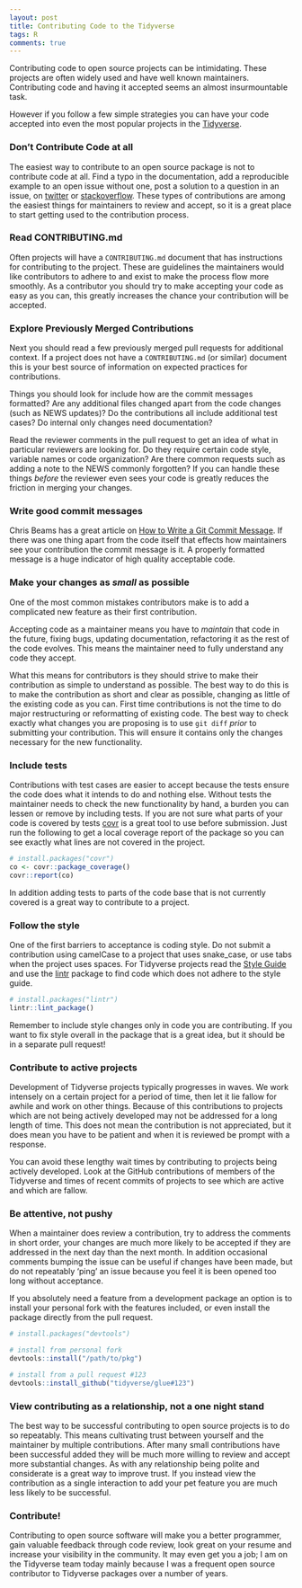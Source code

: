 ```yaml
---
layout: post
title: Contributing Code to the Tidyverse
tags: R
comments: true
---
```


Contributing code to open source projects can be intimidating. These projects
are often widely used and have well known maintainers. Contributing code and
having it accepted seems an almost insurmountable task.

However if you follow a few simple strategies you can have your code accepted
into even the most popular projects in the [Tidyverse](https://tidyverse.org).

### Don't Contribute Code at all ###

The easiest way to contribute to an open source package is not to contribute
code at all. Find a typo in the documentation, add a reproducible
example to an open issue without one, post a solution to a question in an
 issue, on [twitter](https://twitter.com/search?q=%23rstats) or
[stackoverflow](https://stackoverflow.com/questions/tagged/r). These types of
contributions are among the easiest things for maintainers to review and
accept, so it is a great place to start getting used to the contribution
process.

### Read CONTRIBUTING.md ###

Often projects will have a `CONTRIBUTING.md` document that has instructions for
contributing to the project. These are guidelines the maintainers would like
contributors to adhere to and exist to make the process flow more smoothly. As a
contributor you should try to make accepting your code as easy as you
can, this greatly increases the chance your contribution will be accepted.

### Explore Previously Merged Contributions ###

Next you should read a few previously merged pull requests for additional
context. If a project does not have a `CONTRIBUTING.md` (or similar)
document this is your best source of information on expected practices for
contributions.

Things you should look for include how are the commit messages formatted? Are
any additional files changed apart from the code changes (such as NEWS
updates)? Do the contributions all include additional test cases? Do internal
only changes need documentation?

Read the reviewer comments in the pull request
to get an idea of what in particular reviewers are looking for. Do they require
certain code style, variable names or code organization? Are there common
requests such as adding a note to the NEWS commonly forgotten? If you can
handle these things _before_ the reviewer even sees your code is greatly
reduces the friction in merging your changes.

### Write good commit messages ###

Chris Beams has a great article on [How to Write a Git Commit
Message](https://chris.beams.io/posts/git-commit/). If there was one thing
apart from the code itself that effects how maintainers see your contribution
the commit message is it. A properly formatted message is a huge indicator of
high quality acceptable code.

### Make your changes as _small_ as possible ###

One of the most common mistakes contributors make is to add a complicated new
feature as their first contribution.

Accepting code as a maintainer means you
have to _maintain_ that code in the future, fixing bugs, updating
documentation, refactoring it as the rest of the code evolves. This means the
maintainer need to fully understand any code they accept.

What this means for contributors is they should strive to make their
contribution as simple to understand as possible. The best way to do this is to
make the contribution as short and clear as possible, changing as little of the
existing code as you can. First time contributions is not the time to do major
restructuring or reformatting of existing code. The best way to check exactly
what changes you are proposing is to use `git diff` _prior_ to submitting your
contribution. This will ensure it contains only the changes necessary for the
new functionality.

### Include tests ###

Contributions with test cases are easier to accept because the tests ensure the
code does what it intends to do and nothing else. Without tests the maintainer
needs to check the new functionality by hand, a burden you can lessen or remove
by including tests. If you are not sure what parts of your code is covered by
tests [covr](https://cran.r-project.org/package=covr) is a great tool to use
before submission. Just run the following to get a local coverage report of the
package so you can see exactly what lines are not covered in the project.

```r
# install.packages("covr")
co <- covr::package_coverage()
covr::report(co)
``````

In addition adding tests to parts of the code base that is not currently
covered is a great way to contribute to a project.

### Follow the style ###

One of the first barriers to acceptance is coding style. Do not submit a
contribution using camelCase to a project that uses snake_case, or use tabs
when the project uses spaces. For Tidyverse projects read the [Style
Guide](https://style.tidyverse.org) and use the
[lintr](https://cran.r-project.org/package=lintr) package to find code which
does not adhere to the style guide.

```r
# install.packages("lintr")
lintr::lint_package()
```

Remember to include style changes only in code you are contributing. If you
want to fix style overall in the package that is a great idea, but it should be
in a separate pull request!

### Contribute to active projects ###

Development of Tidyverse projects typically progresses in waves. We work
intensely on a certain project for a period of time, then let it lie fallow for
awhile and work on other things. Because of this contributions to projects
which are not being actively developed may not be addressed for a long length
of time. This does not mean the contribution is not appreciated, but it does
mean you have to be patient and when it is reviewed be prompt with a response.

You can avoid these lengthy wait times by contributing to projects being
actively developed. Look at the GitHub contributions of members of the
Tidyverse and times of recent commits of projects to see which are active and
which are fallow.

### Be attentive, not pushy ###

When a maintainer does review a contribution, try to address the comments in
short order, your changes are much more likely to be accepted if they
are addressed in the next day than the next month. In addition occasional
comments bumping the issue can be useful if changes have been made, but do not
repeatably 'ping' an issue because you feel it is been opened too long without
acceptance.

If you absolutely need a feature from a development package an option is to
install your personal fork with the features included, or even install the
package directly from the pull request.

```r
# install.packages("devtools")

# install from personal fork
devtools::install("/path/to/pkg")

# install from a pull request #123
devtools::install_github("tidyverse/glue#123")
```

### View contributing as a relationship, not a one night stand ###

The best way to be successful contributing to open source projects is to do so
repeatably. This means cultivating trust between yourself and the maintainer by
multiple contributions. After many small contributions have been successful
added they will be much more willing to review and accept more substantial
changes. As with any relationship being polite and considerate is a great way
to improve trust. If you instead view the contribution as a single interaction
to add your pet feature you are much less likely to be successful.

### Contribute! ###

Contributing to open source software will make you a better programmer, gain
valuable feedback through code review, look great on your resume and increase
your visibility in the community. It may even get you a job; I am on the
Tidyverse team today mainly because I was a frequent open source contributor to
Tidyverse packages over a number of years.
